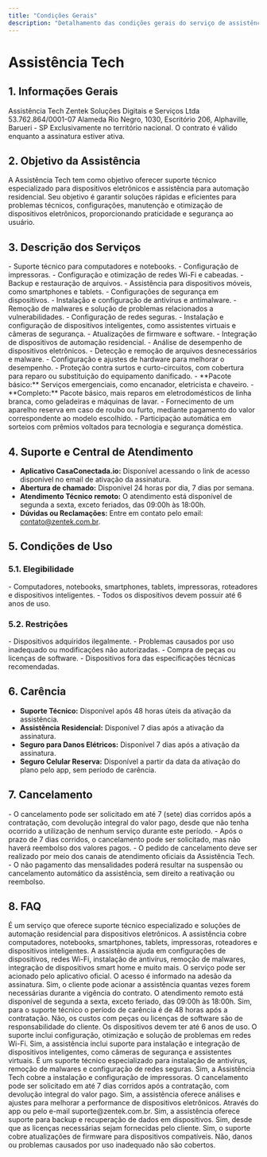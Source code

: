 ```yaml
---
title: "Condições Gerais"
description: "Detalhamento das condições gerais do serviço de assistência Tech, oferecendo suporte técnico e automação residencial."
---
```


# Assistência Tech

## 1. Informações Gerais

<AccordionGroup>
  <Accordion title="Nome do Serviço">
    Assistência Tech
  </Accordion>

  <Accordion title="Empresa Responsável">
    Zentek Soluções Digitais e Serviços Ltda
  </Accordion>

  <Accordion title="CNPJ">
    53.762.864/0001-07
  </Accordion>

  <Accordion title="Endereço">
    Alameda Rio Negro, 1030, Escritório 206, Alphaville, Barueri - SP
  </Accordion>

  <Accordion title="Abrangência Geográfica">
    Exclusivamente no território nacional.
  </Accordion>

  <Accordion title="Vigência">
    O contrato é válido enquanto a assinatura estiver ativa.
  </Accordion>
</AccordionGroup>

## 2. Objetivo da Assistência

A Assistência Tech tem como objetivo oferecer suporte técnico especializado para dispositivos eletrônicos e assistência para automação residencial. Seu objetivo é garantir soluções rápidas e eficientes para problemas técnicos, configurações, manutenção e otimização de dispositivos eletrônicos, proporcionando praticidade e segurança ao usuário.

## 3. Descrição dos Serviços

<AccordionGroup>
  <Accordion title="Vida Conectada">
    - Suporte técnico para computadores e notebooks.  
    - Configuração de impressoras.  
    - Configuração e otimização de redes Wi-Fi e cabeadas.  
    - Backup e restauração de arquivos.  
    - Assistência para dispositivos móveis, como smartphones e tablets.
  </Accordion>

  <Accordion title="Cybersegurança">
    - Configurações de segurança em dispositivos.  
    - Instalação e configuração de antivírus e antimalware.  
    - Remoção de malwares e solução de problemas relacionados a vulnerabilidades.  
    - Configuração de redes seguras.
  </Accordion>

  <Accordion title="Suporte para Dispositivos Inteligentes (Smart Home)">
    - Instalação e configuração de dispositivos inteligentes, como assistentes virtuais e câmeras de segurança.  
    - Atualizações de firmware e software.  
    - Integração de dispositivos de automação residencial.
  </Accordion>

  <Accordion title="Otimização e Performance">
    - Análise de desempenho de dispositivos eletrônicos.  
    - Detecção e remoção de arquivos desnecessários e malware.  
    - Configuração e ajustes de hardware para melhorar o desempenho.
  </Accordion>

  <Accordion title="Seguro para Danos Elétricos">
    - Proteção contra surtos e curto-circuitos, com cobertura para reparo ou substituição do equipamento danificado.
  </Accordion>

  <Accordion title="Assistência Residencial">
    - **Pacote básico:** Serviços emergenciais, como encanador, eletricista e chaveiro.  
    - **Completo:** Pacote básico, mais reparos em eletrodomésticos de linha branca, como geladeiras e máquinas de lavar.
  </Accordion>

  <Accordion title="Seguro Celular Reserva">
    - Fornecimento de um aparelho reserva em caso de roubo ou furto, mediante pagamento do valor correspondente ao modelo escolhido.
  </Accordion>

  <Accordion title="Sorteios Semanais">
    - Participação automática em sorteios com prêmios voltados para tecnologia e segurança doméstica.
  </Accordion>
</AccordionGroup>

## 4. Suporte e Central de Atendimento

- **Aplicativo CasaConectada.io:** Disponível acessando o link de acesso disponível no email de ativação da assinatura.  
- **Abertura de chamado:** Disponível 24 horas por dia, 7 dias por semana.  
- **Atendimento Técnico remoto:** O atendimento está disponível de segunda a sexta, exceto feriados, das 09:00h às 18:00h.  
- **Dúvidas ou Reclamações:** Entre em contato pelo email: contato@zentek.com.br.

## 5. Condições de Uso

### 5.1. Elegibilidade

<AccordionGroup>
  <Accordion title="Equipamentos Cobertos">
    - Computadores, notebooks, smartphones, tablets, impressoras, roteadores e dispositivos inteligentes.
    - Todos os dispositivos devem possuir até 6 anos de uso.
  </Accordion>
</AccordionGroup>

### 5.2. Restrições

<AccordionGroup>
  <Accordion title="O que não está coberto?">
    - Dispositivos adquiridos ilegalmente.  
    - Problemas causados por uso inadequado ou modificações não autorizadas.  
    - Compra de peças ou licenças de software.  
    - Dispositivos fora das especificações técnicas recomendadas.
  </Accordion>
</AccordionGroup>

## 6. Carência

- **Suporte Técnico:** Disponível após 48 horas úteis da ativação da assistência.  
- **Assistência Residencial:** Disponível 7 dias após a ativação da assinatura.  
- **Seguro para Danos Elétricos:** Disponível 7 dias após a ativação da assinatura.  
- **Seguro Celular Reserva:** Disponível a partir da data da ativação do plano pelo app, sem período de carência.

## 7. Cancelamento

<AccordionGroup>
  <Accordion title="Regras de Cancelamento">
    - O cancelamento pode ser solicitado em até 7 (sete) dias corridos após a contratação, com devolução integral do valor pago, desde que não tenha ocorrido a utilização de nenhum serviço durante este período.  
    - Após o prazo de 7 dias corridos, o cancelamento pode ser solicitado, mas não haverá reembolso dos valores pagos.  
    - O pedido de cancelamento deve ser realizado por meio dos canais de atendimento oficiais da Assistência Tech.  
    - O não pagamento das mensalidades poderá resultar na suspensão ou cancelamento automático da assistência, sem direito a reativação ou reembolso.
  </Accordion>
</AccordionGroup>

## 8. FAQ

<AccordionGroup>
  <Accordion title="O que é a Assistência Tech?">
    É um serviço que oferece suporte técnico especializado e soluções de automação residencial para dispositivos eletrônicos.
  </Accordion>

  <Accordion title="Quais dispositivos são atendidos pela Assistência Tech?">
    A assistência cobre computadores, notebooks, smartphones, tablets, impressoras, roteadores e dispositivos inteligentes.
  </Accordion>

  <Accordion title="Quais problemas a assistência pode resolver?">
    A assistência ajuda em configurações de dispositivos, redes Wi-Fi, instalação de antivírus, remoção de malwares, integração de dispositivos smart home e muito mais.
  </Accordion>

  <Accordion title="Como acionar a Assistência Tech?">
    O serviço pode ser acionado pelo aplicativo oficial. O acesso é informado na adesão da assinatura.
  </Accordion>

  <Accordion title="O atendimento é ilimitado?">
    Sim, o cliente pode acionar a assistência quantas vezes forem necessárias durante a vigência do contrato.
  </Accordion>

  <Accordion title="Qual é o horário de funcionamento?">
    O atendimento remoto está disponível de segunda a sexta, exceto feriado, das 09:00h às 18:00h.
  </Accordion>

  <Accordion title="Existe um período de carência para começar a usar o serviço?">
    Sim, para o suporte técnico o período de carência é de 48 horas após a contratação.
  </Accordion>

  <Accordion title="A assistência cobre compra de peças ou softwares?">
    Não, os custos com peças ou licenças de software são de responsabilidade do cliente.
  </Accordion>

  <Accordion title="Qual é a idade máxima dos dispositivos para serem atendidos?">
    Os dispositivos devem ter até 6 anos de uso.
  </Accordion>

  <Accordion title="Como funciona o suporte para redes Wi-Fi?">
    O suporte inclui configuração, otimização e solução de problemas em redes Wi-Fi.
  </Accordion>

  <Accordion title="A assistência ajuda a configurar dispositivos smart home?">
    Sim, a assistência inclui suporte para instalação e integração de dispositivos inteligentes, como câmeras de segurança e assistentes virtuais.
  </Accordion>

  <Accordion title="O que é o serviço de Cybersegurança?">
    É um suporte técnico especializado para instalação de antivírus, remoção de malwares e configuração de redes seguras.
  </Accordion>

  <Accordion title="Posso solicitar a instalação de impressoras?">
    Sim, a Assistência Tech cobre a instalação e configuração de impressoras.
  </Accordion>

  <Accordion title="Como faço para cancelar a assistência?">
    O cancelamento pode ser solicitado em até 7 dias corridos após a contratação, com devolução integral do valor pago.
  </Accordion>

  <Accordion title="O serviço ajuda a otimizar o desempenho dos dispositivos?">
    Sim, a assistência oferece análises e ajustes para melhorar a performance de dispositivos eletrônicos.
  </Accordion>

  <Accordion title="Como entrar em contato com a assistência?">
    Através do app ou pelo e-mail suporte@zentek.com.br.
  </Accordion>

  <Accordion title="Há suporte para backup e restauração de arquivos?">
    Sim, a assistência oferece suporte para backup e recuperação de dados em dispositivos.
  </Accordion>

  <Accordion title="O suporte inclui instalação de novos softwares?">
    Sim, desde que as licenças necessárias sejam fornecidas pelo cliente.
  </Accordion>

  <Accordion title="É possível solicitar ajuda para atualizações de firmware?">
    Sim, o suporte cobre atualizações de firmware para dispositivos compatíveis.
  </Accordion>

  <Accordion title="O serviço cobre problemas causados por mau uso?">
    Não, danos ou problemas causados por uso inadequado não são cobertos.
  </Accordion>
</AccordionGroup>
